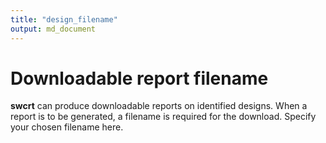 ```yaml
---
title: "design_filename"
output: md_document
---
```


# Downloadable report filename

__swcrt__ can produce downloadable reports on identified designs.
When a report is to be generated, a filename is required for the download.
Specify your chosen filename here.
